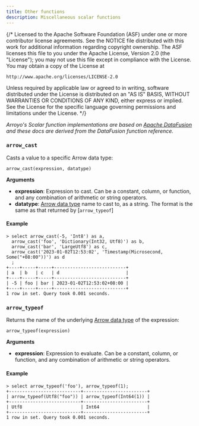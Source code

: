 ```yaml
---
title: Other functions
description: Miscellaneous scalar functions
---
```


{/*
  Licensed to the Apache Software Foundation (ASF) under one
  or more contributor license agreements.  See the NOTICE file
  distributed with this work for additional information
  regarding copyright ownership.  The ASF licenses this file
  to you under the Apache License, Version 2.0 (the
  "License"); you may not use this file except in compliance
  with the License.  You may obtain a copy of the License at

    http://www.apache.org/licenses/LICENSE-2.0

  Unless required by applicable law or agreed to in writing,
  software distributed under the License is distributed on an
  "AS IS" BASIS, WITHOUT WARRANTIES OR CONDITIONS OF ANY
  KIND, either express or implied.  See the License for the
  specific language governing permissions and limitations
  under the License.
 */}

_Arroyo's Scalar function implementations are based on
[Apache DataFusion](https://arrow.apache.org/datafusion/) and these docs are derived from
the DataFusion function reference._

### `arrow_cast`

Casts a value to a specific Arrow data type:

```
arrow_cast(expression, datatype)
```

**Arguments**

- **expression**: Expression to cast.
  Can be a constant, column, or function, and any combination of arithmetic or
  string operators.
- **datatype**: [Arrow data type](https://docs.rs/arrow/latest/arrow/datatypes/enum.DataType.html) name
  to cast to, as a string. The format is the same as that returned by [`arrow_typeof`]

#### Example

```
> select arrow_cast(-5, 'Int8') as a,
  arrow_cast('foo', 'Dictionary(Int32, Utf8)') as b,
  arrow_cast('bar', 'LargeUtf8') as c,
  arrow_cast('2023-01-02T12:53:02', 'Timestamp(Microsecond, Some("+08:00"))') as d
  ;
+----+-----+-----+---------------------------+
| a  | b   | c   | d                         |
+----+-----+-----+---------------------------+
| -5 | foo | bar | 2023-01-02T12:53:02+08:00 |
+----+-----+-----+---------------------------+
1 row in set. Query took 0.001 seconds.
```

### `arrow_typeof`

Returns the name of the underlying [Arrow data type](https://docs.rs/arrow/latest/arrow/datatypes/enum.DataType.html) of the expression:

```
arrow_typeof(expression)
```

**Arguments**

- **expression**: Expression to evaluate.
  Can be a constant, column, or function, and any combination of arithmetic or
  string operators.

#### Example

```
> select arrow_typeof('foo'), arrow_typeof(1);
+---------------------------+------------------------+
| arrow_typeof(Utf8("foo")) | arrow_typeof(Int64(1)) |
+---------------------------+------------------------+
| Utf8                      | Int64                  |
+---------------------------+------------------------+
1 row in set. Query took 0.001 seconds.
```
